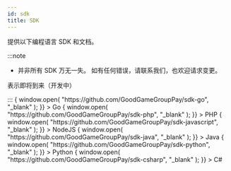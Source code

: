 ```yaml
---
id: sdk
title: SDK
---
```



提供以下编程语言 SDK 和文档。

:::note
- 并非所有 SDK 万无一失。 如有任何错误，请联系我们，也欢迎请求变更。
 <p style={{color: 'lightgreen'}}> 表示即将到来（开发中） </p>
:::

<Flex flexWrap="wrap" mx={-2}>
  <Box p={2} width={[1, 1 / 3]}>
    <Box
      className={classnames(styles.box, styles.boxComingSoon)}
      onClick={() => {
        window.open(
          "https://github.com/GoodGameGroupPay/sdk-go",
          "_blank"
        );
      }}
    >
      <Text className={styles.text}>Go</Text>
    </Box>
  </Box>
  <Box p={2} width={[1, 1 / 3]}>
    <Box
      className={classnames(styles.box, styles.boxComingSoon)}
      onClick={() => {
        window.open(
          "https://github.com/GoodGameGroupPay/sdk-php",
          "_blank"
        );
      }}
    >
      <Text className={styles.text}> PHP</Text>
    </Box>
  </Box>
  <Box p={2} width={[1, 1 / 3]}>
    <Box
      className={styles.box}
      onClick={() => {
        window.open(
          "https://github.com/GoodGameGroupPay/sdk-javascript",
          "_blank"
        );
      }}
    >
      <Text className={styles.text}>NodeJS</Text>
    </Box>
  </Box>
</Flex>

<Flex flexWrap="wrap" mx={-2}>
  <Box p={2} width={[1, 1 / 3]}>
    <Box
      className={styles.box}
      onClick={() => {
        window.open(
          "https://github.com/GoodGameGroupPay/sdk-java",
          "_blank"
        );
      }}
    >
      <Text className={styles.text}>Java</Text>
    </Box>
  </Box>
  <Box p={2} width={[1, 1 / 3]}>
    <Box
      className={classnames(styles.box, styles.boxComingSoon)}
      onClick={() => {
        window.open(
          "https://github.com/GoodGameGroupPay/sdk-python",
          "_blank"
        );
      }}
    >
      <Text className={styles.text}> Python</Text>
    </Box>
  </Box>
  <Box p={2} width={[1, 1 / 3]}>
    <Box
      className={styles.box}
      onClick={() => {
        window.open(
          "https://github.com/GoodGameGroupPay/sdk-csharp",
          "_blank"
        );
      }}
    >
      <Text className={styles.text}>C#</Text>
    </Box>
  </Box>
</Flex>